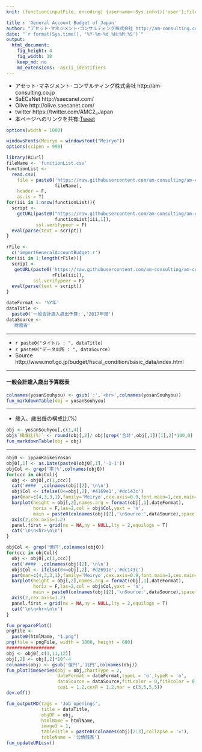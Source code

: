 ```yaml
---
knit: (function(inputFile, encoding) {username<-Sys.info()['user'];fileName<-'defaultPath.csv';pathToFile <-paste0('C:/Users/', username,'/Desktop/pathToCSV/');setwd(pathToFile);buf0<-read.csv(fileName,header = F,skip = 0,stringsAsFactor = F,check.names = F,fileEncoding = 'utf-8');timeStamp<-format(Sys.time(),'%Y%m%d%H%M%S');htmlName<-'GeneralAccountBudget';rmarkdown::render(inputFile, encoding = encoding, output_file = paste0('C:/Users/',username,buf0[2,1],'charts/','am-consulting.co.jp-',htmlName,'.html')) })

title : 'General Account Budget of Japan'
author: "アセット･マネジメント･コンサルティング株式会社 http://am-consulting.co.jp"
date: "`r format(Sys.time(), '%Y-%m-%d %H:%M:%S')`"
output: 
  html_document:
    fig_height: 4
    fig_width: 10
    keep_md: no
    md_extensions: -ascii_identifiers 
---
```

<link href="http://knowledgevault.saecanet.com/components/rmarkdown-html.css" rel="stylesheet">
<script src="http://knowledgevault.saecanet.com/components/JavascriptCode.js"></script>
<style>.main-container {max-width : 1000px;}</style>

- アセット･マネジメント･コンサルティング株式会社 http://am-consulting.co.jp
- SaECaNet http://saecanet.com/
- Olive http://olive.saecanet.com/
- twitter https://twitter.com/AMC2_Japan
- 本ページへのリンクを共有:<a href="https://twitter.com/share" class="twitter-share-button" data-via="AMC2_Japan" data-size="large">Tweet</a> <script>!function(d,s,id){var js,fjs=d.getElementsByTagName(s)[0],p=/^http:/.test(d.location)?'http':'https';if(!d.getElementById(id)){js=d.createElement(s);js.id=id;js.src=p+'://platform.twitter.com/widgets.js';fjs.parentNode.insertBefore(js,fjs);}}(document, 'script', 'twitter-wjs');</script>

```r
options(width = 1000)
```

```r
windowsFonts(Meiryo = windowsFont("Meiryo"))
options(scipen = 999)
```

```r
library(RCurl)
fileName <- 'functionList.csv'
functionList <-
  read.csv(
    file = paste0('https://raw.githubusercontent.com/am-consulting/am-consulting.github.io/master/csv/',
                  fileName),
    header = F,
    as.is = T)
for(iii in 1:nrow(functionList)){
  script <- 
    getURL(paste0("https://raw.githubusercontent.com/am-consulting/am-consulting.github.io/master/", 
                  functionList[iii,1]),
           ssl.verifypeer = F)
  eval(parse(text = script))
}
```

```r
rFile <- 
  c('importGeneralAccountBudget.r')
for(iii in 1:length(rFile)){
  script <- 
   getURL(paste0('https://raw.githubusercontent.com/am-consulting/am-consulting.github.io/master/', 
                 rFile[iii]),
          ssl.verifypeer = F)
  eval(parse(text = script))
}
```

```r
dateFormat <- '%Y年'
dataTitle <- 
  paste0('一般会計歳入歳出予算:','2017年度')
dataSource <- 
  '財務省'
```

***

- `r paste0("タイトル : ", dataTitle)`
- `r paste0("データ出所 : ", dataSource)`
- Source http://www.mof.go.jp/budget/fiscal_condition/basic_data/index.html

***

#### 一般会計歳入歳出予算総表

```r
colnames(yosanSouhyou) <- gsub(':','<br>',colnames(yosanSouhyou))
fun_markdownTable(obj = yosanSouhyou)
```

***

- 歳入、歳出毎の構成比(%)

```r
obj <- yosanSouhyou[,c(1,4)]
obj$`構成比(%)` <- round(obj[,2]/ obj[grep('合計',obj[,1])[1],2]*100,0)
fun_markdownTable(obj = obj)
```

***

```r
obj0 <- ippanKaikeiYosan
obj0[,1] <- as.Date(paste0(obj0[,1],'-1-1'))
objCol <- grep('率|%',colnames(obj0))
for(ccc in objCol){
  obj <- obj0[,c(1,ccc)]
  cat('#### ',colnames(obj)[2],'\n\n')
  obj$Col <- ifelse(0<=obj[,2],'#4169e1','#dc143c')
  par(mar=c(4,3,3,1),family='Meiryo',cex.axis=0.9,font.main=1,cex.main=1)
  barplot(height = obj[,2],names.arg = format(obj[,1],dateFormat),
          horiz = F,las=2,col = obj$Col,yaxt = 'n',
          main = paste0(colnames(obj)[2],'\nSource:',dataSource),space = 0.5)
  axis(2,cex.axis=1.2)
  panel.first = grid(nx = NA,ny = NULL,lty = 2,equilogs = T)
  cat('\n\n<hr>\n\n')
}
```

```r
objCol <- grep('億円',colnames(obj0))
for(ccc in objCol){
  obj <- obj0[,c(1,ccc)]
  cat('#### ',colnames(obj)[2],'\n\n')
  obj$Col <- ifelse(0<=obj[,2],'#d2691e','#dc143c')
  par(mar=c(4,3,3,1),family='Meiryo',cex.axis=0.9,font.main=1,cex.main=1)
  barplot(height = obj[,2],names.arg = format(obj[,1],dateFormat),
          horiz = F,las=2,col = obj$Col,yaxt = 'n',
          main = paste0(colnames(obj)[2],'\nSource:',dataSource),space = 0.5)
  axis(2,cex.axis=1.2)
  panel.first = grid(nx = NA,ny = NULL,lty = 2,equilogs = T)
  cat('\n\n<hr>\n\n')
}
```

```r
fun_preparePlot()
pngFile <-
  paste0(htmlName, "1.png")
png(file = pngFile, width = 1000, height = 600)
##################
obj <- obj0[,c(1,11,12)]
obj[,2] <- obj[,2]*10^-4
colnames(obj) <- gsub('億円','兆円',colnames(obj))
fun_plotTimeSeries(obj = obj,chartType = 2,
                   dateFormat = dateFormat,typeL = 'o',typeR = 'o',
                   dataSource = dataSource,fitLcolor = 0,fitRcolor = 0,
                   cexL = 1.2,cexR = 1.2,mar = c(3,5,5,5))
dev.off()
```

```r
fun_outputMD(tags = 'Job openings',
             title = dataTitle,
             objDF = obj,
             htmlName = htmlName,
             image1 = 1,
             tableTitle = paste0(colnames(obj)[2:3],collapse = '×'),
             tableName = '公債残高')
fun_updateURLcsv()
```

<script>MakeNegative();</script>
<script>
  (function(i,s,o,g,r,a,m){i['GoogleAnalyticsObject']=r;i[r]=i[r]||function(){
  (i[r].q=i[r].q||[]).push(arguments)},i[r].l=1*new Date();a=s.createElement(o),
  m=s.getElementsByTagName(o)[0];a.async=1;a.src=g;m.parentNode.insertBefore(a,m)
  })(window,document,'script','https://www.google-analytics.com/analytics.js','ga');

  ga('create', 'UA-3077339-5', 'auto');
  ga('send', 'pageview');

</script>
